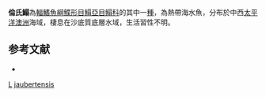{{Speciesbox
| taxon = Rendahlia jaubertensis
| binomial_authority = [[Rendahl|Rendahl]], 1921
| status = NE
| status_system = IUCN3.1
| synonyms = *''Achirus jaubertensis'', <small>Rendahl, 1921</small>
}}

'''倫氏鰨'''為[[輻鰭魚綱|輻鰭魚綱]][[鰈形目|鰈形目]][[鰨亞目|鰨亞目]][[鰨科|鰨科]]的其中一[[種|種]]，為熱帶海水魚，分布於中西[[太平洋|太平洋]][[澳洲|澳洲]]海域，棲息在沙底質底層水域，生活習性不明。

==参考文献==
*{{FishBase_species|genus=Rendahlia|species=jaubertensis|year=2014|month=4}}

{{魚類小作品}}
{{Taxonbar}}
[[Category:1921年描述的鱼类|L]]
[[Category:倫氏鰨屬|jaubertensis]]